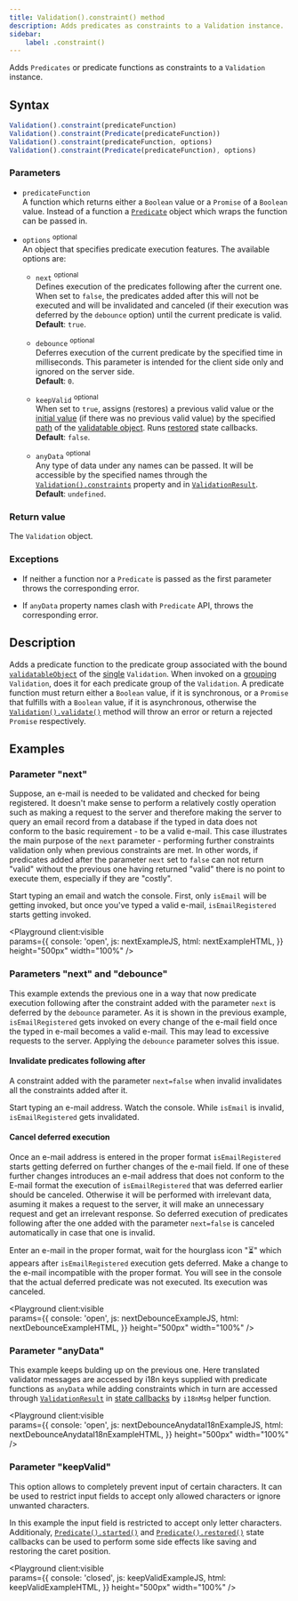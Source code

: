 ```yaml
---
title: Validation().constraint() method
description: Adds predicates as constraints to a Validation instance.
sidebar:
    label: .constraint()
---
```



Adds `Predicates` or predicate functions as constraints to a `Validation` instance.

## Syntax

```js
Validation().constraint(predicateFunction)
Validation().constraint(Predicate(predicateFunction))
Validation().constraint(predicateFunction, options)
Validation().constraint(Predicate(predicateFunction), options)
```

### Parameters

- `predicateFunction`
<br/> A function which returns either a `Boolean` value or a `Promise` of a `Boolean` value. Instead of a function a [`Predicate`](/api/predicate/constructor/) object which wraps the function can be passed in.

- `options` <sup>optional</sup>
<br/> An object that specifies predicate execution features. The available options are:

    - `next` <sup>optional</sup>
    <br/> Defines execution of the predicates following after the current one. When set to `false`, the predicates added after this will not be executed and will be invalidated and canceled (if their execution was deferred by the `debounce` option) until the current predicate is valid.
    <br/> **Default**: `true`.

    - `debounce` <sup>optional</sup>
    <br/> Deferres execution of the current predicate by the specified time in milliseconds. This parameter is intended for the client side only and ignored on the server side.
    <br/> **Default**: `0`.
    
    - `keepValid` <sup>optional</sup>
    <br/> When set to `true`, assigns (restores) a previous valid value or the [initial value](/api/validation/constructor/#parameters) (if there was no previous valid value) by the specified [path](/api/validation/constructor/#parameters) of the [validatable object](/api/validation/constructor/#parameters). Runs [restored](/api/predicate/instance-methods/restored/) state callbacks.
    <br/> **Default**: `false`.
    
    - `anyData` <sup>optional</sup>
    <br/> Any type of data under any names can be passed. It will be accessible by the specified names through the [`Validation().constraints`](/api/validation/instance-properties/constraints/) property and in [`ValidationResult`](/api/validation-result/).
    <br/> **Default**: `undefined`.

### Return value

The `Validation` object. 

### Exceptions

- If neither a function nor a `Predicate` is passed as the first parameter throws the corresponding error.

- If `anyData` property names clash with `Predicate` API, throws the corresponding error.

## Description

Adds a predicate function to the predicate group associated with the bound [`validatableObject`](/api/validation/constructor/#parameters) of the [single](/concept/single-validation/) `Validation`. When invoked on a [grouping](/concept/grouping-validations/) `Validation`, does it for each predicate group of the `Validation`. A predicate function must return either a `Boolean` value, if it is synchronous, or a `Promise` that fulfills with a `Boolean` value, if it is asynchronous, otherwise the [`Validation().validate()`](/api/validation/instance-methods/validate/) method will throw an error or return a rejected `Promise` respectively.

## Examples

### Parameter "next"

Suppose, an e-mail is needed to be validated and checked for being registered. It doesn't make sense to perform a relatively costly operation such as making a request to the server and therefore making the server to query an email record from a database if the typed in data does not conform to the basic requirement - to be a valid e-mail. This case illustrates the main purpose of the `next` parameter - performing further constraints validation only when previous constraints are met. In other words, if predicates added after the parameter `next` set to `false` can not return "valid" without the previous one having returned "valid" there is no point to execute them, especially if they are "costly". 

Start typing an email and watch the console. First, only `isEmail` will be getting invoked, but once you've typed a valid e-mail, `isEmailRegistered` starts getting invoked. 

<Playground client:visible  
    params={{
        console: 'open',
        js: nextExampleJS,
        html: nextExampleHTML,
    }}
    height="500px"
    width="100%"
/>

### Parameters "next" and "debounce"

This example extends the previous one in a way that now predicate execution following after the constraint added with the parameter `next` is deferred by the `debounce` parameter. As it is shown in the previous example, `isEmailRegistered` gets invoked on every change of the e-mail field once the typed in e-mail becomes a valid e-mail. This may lead to excessive requests to the server. Applying the `debounce` parameter solves this issue.

#### Invalidate predicates following after

A constraint added with the parameter `next=false` when invalid invalidates all the constraints added after it.

Start typing an e-mail address. Watch the console. While `isEmail` is invalid, `isEmailRegistered` gets invalidated.

#### Cancel deferred execution

Once an e-mail address is entered in the proper format `isEmailRegistered` starts getting deferred on further changes of the e-mail field. If one of these further changes introduces an e-mail address that does not conform to the E-mail format the execution of `isEmailRegistered` that was deferred earlier should be canceled. Otherwise it will be performed with irrelevant data, asuming it makes a request to the server, it will make an unnecessary request and get an irrelevant response. So deferred execution of predicates following after the one added with the parameter `next=false` is canceled automatically in case that one is invalid.

Enter an e-mail in the proper format, wait for the hourglass icon "⏳" which appears after `isEmailRegistered` execution gets deferred. Make a change to the e-mail incompatible with the proper format. You will see in the console that the actual deferred predicate was not executed. Its execution was canceled.

<Playground client:visible  
    params={{
        console: 'open',
        js: nextDebounceExampleJS,
        html: nextDebounceExampleHTML,
    }}
    height="500px"
    width="100%"
/>

### Parameter "anyData"

This example keeps bulding up on the previous one. Here translated validator messages are  accessed by i18n keys supplied with predicate functions as `anyData` while adding constraints which in turn are accessed through [`ValidationResult`](/api/validation-result/) in [state callbacks](/concept/state-callbacks/) by `i18nMsg` helper function.
 
<Playground client:visible  
    params={{
        console: 'open',
        js: nextDebounceAnydataI18nExampleJS,
        html: nextDebounceAnydataI18nExampleHTML,
    }}
    height="500px"
    width="100%"
/>

### Parameter "keepValid" 

This option allows to completely prevent input of certain characters. It can be used to restrict input fields to accept only allowed characters or ignore unwanted characters.

In this example the input field is restricted to accept only letter characters. Additionaly, [`Predicate().started()`](/api/predicate/instance-methods/started/) and [`Predicate().restored()`](/api/predicate/instance-methods/restored/) state callbacks can be used to perform some side effects like saving and restoring the caret position.

<Playground client:visible  
    params={{
        console: 'closed',
        js: keepValidExampleJS,
        html: keepValidExampleHTML,
    }}
    height="500px"
    width="100%"
/>
